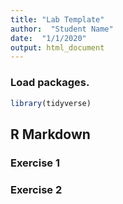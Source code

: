 ```yaml
---
title: "Lab Template"
author:  "Student Name"
date:  "1/1/2020"
output: html_document
---
```


###  Load packages.   

```r
library(tidyverse)
```

## R Markdown


### Exercise 1


### Exercise 2

